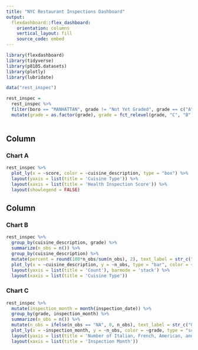 ```yaml
---
title: "NYC Restaurant Inspections Dashboard"
output: 
  flexdashboard::flex_dashboard:
    orientation: columns
    vertical_layout: fill
    source_code: embed 
---
```


```r
library(flexdashboard)
library(tidyverse)
library(p8105.datasets)
library(plotly)
library(lubridate)
```


```r
data("rest_inspec")

rest_inspec = 
  rest_inspec %>% 
  filter(boro == "MANHATTAN", grade != "Not Yet Graded", grade == c("A", "B", "C"), cuisine_description == c("American", "French", "Italian", "Japanese")) %>% 
  mutate(grade = as.factor(grade), grade = fct_relevel(grade, "C", "B", "A"), cuisine_description = as.factor(cuisine_description))
  
```


Column {data-width=550}
-----------------------------------------------------------------------

### Chart A

```r
rest_inspec %>% 
  plot_ly(x = ~score, color = ~cuisine_description, type = "box") %>%
  layout(yaxis = list(title = 'Cuisine Type')) %>% 
  layout(xaxis = list(title = 'Health Inspection Score')) %>% 
  layout(showlegend = FALSE)
```

Column {data-width=450}
-----------------------------------------------------------------------

### Chart B

```r
rest_inspec %>% 
  group_by(cuisine_description, grade) %>% 
  summarize(n_obs = n()) %>% 
  group_by(cuisine_description) %>% 
  mutate(percent = round(100*n_obs/sum(n_obs), 2), text_label = str_c("Grade:", grade, "\nPercent within Cuisine: ", percent, "%")) %>% 
  plot_ly(x = ~cuisine_description, y = ~n_obs, type = "bar", color = ~grade, text = ~text_label) %>%
  layout(yaxis = list(title = 'Count'), barmode = 'stack') %>% 
  layout(xaxis = list(title = 'Cuisine Type'))
```

### Chart C

```r
rest_inspec %>% 
  mutate(inspection_month = month(inspection_date)) %>% 
  group_by(grade, inspection_month) %>% 
  summarize(n_obs = n()) %>% 
  mutate(n_obs = ifelse(n_obs == "NA", 0, n_obs), text_label = str_c("Grade: ", grade, "\nNumber of Resraurants: ", n_obs)) %>% 
  plot_ly(x = ~inspection_month, y = ~n_obs, color = ~grade, type = "scatter", mode = "lines", text = ~text_label) %>%
  layout(yaxis = list(title = 'Number of Italian, French, American, and Japanese Restaurants')) %>% 
  layout(xaxis = list(title = 'Inspection Month'))
```

